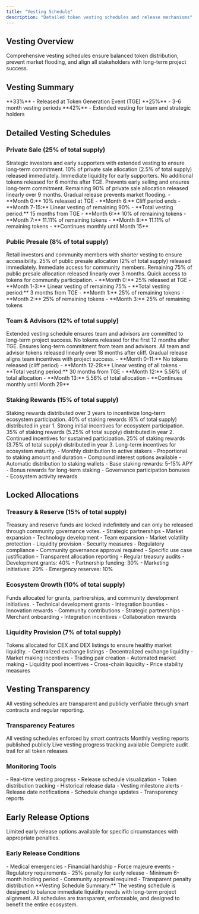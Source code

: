 ```yaml
---
title: "Vesting Schedule"
description: "Detailed token vesting schedules and release mechanisms"
---
```


## Vesting Overview

<Card title="Token Release Schedule" icon="calendar" horizontal>
  Comprehensive vesting schedules ensure balanced token distribution, prevent
  market flooding, and align all stakeholders with long-term project success.
</Card>

## Vesting Summary

<CardGroup cols={2}>
  <Card title="Immediate Release" icon="clock">
    **33%** - Released at Token Generation Event (TGE)
  </Card>
  <Card title="Short-term Vesting" icon="calendar">
    **25%** - 3-6 month vesting periods
  </Card>
  <Card title="Long-term Vesting" icon="lock">
    **42%** - Extended vesting for team and strategic holders
  </Card>
</CardGroup>

## Detailed Vesting Schedules

### Private Sale (25% of total supply)

<Card title="Early Investors" icon="users" horizontal>
  Strategic investors and early supporters with extended vesting to ensure
  long-term commitment.
</Card>

<Steps>
  <Step title="Token Generation Event">
    10% of private sale allocation (2.5% of total supply) released immediately.
    <Check>Immediate liquidity for early supporters.</Check>
  </Step>

  <Step title="6-Month Cliff">
    No additional tokens released for 6 months after TGE.
    <Check>Prevents early selling and ensures long-term commitment.</Check>
  </Step>

  <Step title="9-Month Linear Vesting">
    Remaining 90% of private sale allocation released linearly over 9 months.
    <Check>Gradual release prevents market flooding.</Check>
  </Step>
</Steps>

<AccordionGroup>
  <Accordion title="Vesting Timeline" icon="calendar">
    - **Month 0:** 10% released at TGE - **Month 6:** Cliff period ends -
    **Month 7-15:** Linear vesting of remaining 90% - **Total vesting period:**
    15 months from TGE
  </Accordion>

  <Accordion title="Release Schedule" icon="chart-bar">
    - **Month 6:** 10% of remaining tokens - **Month 7:** 11.11% of remaining
    tokens - **Month 8:** 11.11% of remaining tokens - **Continues monthly until
    Month 15**
  </Accordion>
</AccordionGroup>

### Public Presale (8% of total supply)

<Card title="Community Access" icon="users" horizontal>
  Retail investors and community members with shorter vesting to ensure
  accessibility.
</Card>

<Steps>
  <Step title="Token Generation Event">
    25% of public presale allocation (2% of total supply) released immediately.
    <Check>Immediate access for community members.</Check>
  </Step>

  <Step title="3-Month Linear Vesting">
    Remaining 75% of public presale allocation released linearly over 3 months.
    <Check>Quick access to tokens for community participation.</Check>
  </Step>
</Steps>

<AccordionGroup>
  <Accordion title="Vesting Timeline" icon="calendar">
    - **Month 0:** 25% released at TGE - **Month 1-3:** Linear vesting of
    remaining 75% - **Total vesting period:** 3 months from TGE
  </Accordion>

  <Accordion title="Release Schedule" icon="chart-bar">
    - **Month 1:** 25% of remaining tokens - **Month 2:** 25% of remaining
    tokens - **Month 3:** 25% of remaining tokens
  </Accordion>
</AccordionGroup>

### Team & Advisors (12% of total supply)

<Card title="Long-term Alignment" icon="users" horizontal>
  Extended vesting schedule ensures team and advisors are committed to long-term
  project success.
</Card>

<Steps>
  <Step title="12-Month Cliff">
    No tokens released for the first 12 months after TGE.
    <Check>Ensures long-term commitment from team and advisors.</Check>
  </Step>

  <Step title="18-Month Linear Vesting">
    All team and advisor tokens released linearly over 18 months after cliff.
    <Check>Gradual release aligns team incentives with project success.</Check>
  </Step>
</Steps>

<AccordionGroup>
  <Accordion title="Vesting Timeline" icon="calendar">
    - **Month 0-11:** No tokens released (cliff period) - **Month 12-29:**
    Linear vesting of all tokens - **Total vesting period:** 30 months from TGE
  </Accordion>

  <Accordion title="Release Schedule" icon="chart-bar">
    - **Month 12:** 5.56% of total allocation - **Month 13:** 5.56% of total
    allocation - **Continues monthly until Month 29**
  </Accordion>
</AccordionGroup>

### Staking Rewards (15% of total supply)

<Card title="Ecosystem Incentives" icon="coins" horizontal>
  Staking rewards distributed over 3 years to incentivize long-term ecosystem
  participation.
</Card>

<Steps>
  <Step title="Year 1 Distribution">
    40% of staking rewards (6% of total supply) distributed in year 1.
    <Check>Strong initial incentives for ecosystem participation.</Check>
  </Step>

  <Step title="Year 2 Distribution">
    35% of staking rewards (5.25% of total supply) distributed in year 2.
    <Check>Continued incentives for sustained participation.</Check>
  </Step>

  <Step title="Year 3 Distribution">
    25% of staking rewards (3.75% of total supply) distributed in year 3.
    <Check>Long-term incentives for ecosystem maturity.</Check>
  </Step>
</Steps>

<AccordionGroup>
  <Accordion title="Distribution Mechanism" icon="gift">
    - Monthly distribution to active stakers - Proportional to staking amount
    and duration - Compound interest options available - Automatic distribution
    to staking wallets
  </Accordion>

  <Accordion title="Reward Calculation" icon="calculator">
    - Base staking rewards: 5-15% APY - Bonus rewards for long-term staking -
    Governance participation bonuses - Ecosystem activity rewards
  </Accordion>
</AccordionGroup>

## Locked Allocations

### Treasury & Reserve (15% of total supply)

<Warning>
  Treasury and reserve funds are locked indefinitely and can only be released
  through community governance votes.
</Warning>

<CardGroup cols={2}>
  <Card title="Growth Initiatives" icon="chart-bar">
    - Strategic partnerships - Market expansion - Technology development - Team
    expansion
  </Card>
  <Card title="Emergency Reserve" icon="shield">
    - Market volatility protection - Liquidity provision - Security measures -
    Regulatory compliance
  </Card>
</CardGroup>

<AccordionGroup>
  <Accordion title="Release Conditions" icon="lock">
    - Community governance approval required - Specific use case justification -
    Transparent allocation reporting - Regular treasury audits
  </Accordion>

  <Accordion title="Allocation Categories" icon="chart-bar">
    - Development grants: 40% - Partnership funding: 30% - Marketing
    initiatives: 20% - Emergency reserves: 10%
  </Accordion>
</AccordionGroup>

### Ecosystem Growth (10% of total supply)

<Card title="Community Development" icon="seedling" horizontal>
  Funds allocated for grants, partnerships, and community development
  initiatives.
</Card>

<Columns cols={2}>
  <Card title="Developer Grants" icon="code">
    - Technical development grants - Integration bounties - Innovation rewards -
    Community contributions
  </Card>
  <Card title="Partnership Funding" icon="handshake">
    - Strategic partnerships - Merchant onboarding - Integration incentives -
    Collaboration rewards
  </Card>
</Columns>

### Liquidity Provision (7% of total supply)

<Card title="Market Liquidity" icon="water" horizontal>
  Tokens allocated for CEX and DEX listings to ensure healthy market liquidity.
</Card>

<AccordionGroup>
  <Accordion title="Exchange Listings" icon="rotate">
    - Centralized exchange listings - Decentralized exchange liquidity - Market
    making incentives - Trading pair creation
  </Accordion>

  <Accordion title="Liquidity Management" icon="chart-bar">
    - Automated market making - Liquidity pool incentives - Cross-chain
    liquidity - Price stability measures
  </Accordion>
</AccordionGroup>

## Vesting Transparency

<Info>
  All vesting schedules are transparent and publicly verifiable through smart
  contracts and regular reporting.
</Info>

### Transparency Features

<CardGroup cols={2}>
  <Card title="Smart Contracts" icon="code">
    All vesting schedules enforced by smart contracts
  </Card>
  <Card title="Public Reporting" icon="file">
    Monthly vesting reports published publicly
  </Card>
  <Card title="Real-time Tracking" icon="chart-bar">
    Live vesting progress tracking available
  </Card>
  <Card title="Audit Trail" icon="magnifying-glass">
    Complete audit trail for all token releases
  </Card>
</CardGroup>

### Monitoring Tools

<AccordionGroup>
  <Accordion title="Vesting Dashboard" icon="chart-bar">
    - Real-time vesting progress - Release schedule visualization - Token
    distribution tracking - Historical release data
  </Accordion>

  <Accordion title="Alerts & Notifications" icon="bell">
    - Vesting milestone alerts - Release date notifications - Schedule change
    updates - Transparency reports
  </Accordion>
</AccordionGroup>

## Early Release Options

<Card title="Flexible Vesting" icon="clock" horizontal>
  Limited early release options available for specific circumstances with
  appropriate penalties.
</Card>

### Early Release Conditions

<Columns cols={2}>
  <Card title="Emergency Situations" icon="exclamation">
    - Medical emergencies - Financial hardship - Force majeure events -
    Regulatory requirements
  </Card>
  <Card title="Penalty Structure" icon="percent">
    - 25% penalty for early release - Minimum 6-month holding period - Community
    approval required - Transparent penalty distribution
  </Card>
</Columns>

<Note>
  **Vesting Schedule Summary:** The vesting schedule is designed to balance
  immediate liquidity needs with long-term project alignment. All schedules are
  transparent, enforceable, and designed to benefit the entire ecosystem.
</Note>

